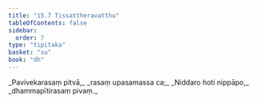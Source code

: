 ```yaml
---
title: "15.7 Tissattheravatthu"
tableOfContents: false
sidebar:
  order: 7
type: "tipitaka"
basket: "su"
book: "dh"
---
```



<DynamicBreadcrumb />

<Division number="205" book="dh">

<Paragraph number="221" type="verses" book="dh">
_Pavivekarasaṃ pitvā,_  
_rasaṃ upasamassa ca;_  
_Niddaro hoti nippāpo,_  
_dhammapītirasaṃ pivaṃ._
</Paragraph>
</Division>